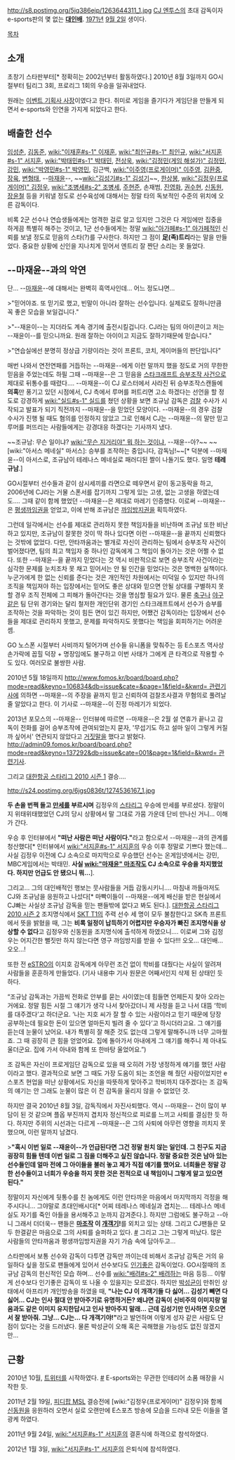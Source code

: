 http://s8.postimg.org/5jq386ejp/1263644311_1.jpg
[[CJ 엔투스]]의 초대 감독이자 e-sports판의 몇 없는 '''[[대인배]]'''. [[1971년]] [[9월 2일]] 생이다.

[[목차]]

== 소개 ==
초창기 스타판부터[* 정확히는 2002년부터 활동하였다.] 2010년 8월 3일까지 GO시절부터 팀리그 3회, 프로리그 1회의 우승을 일궈내었다.

원래는 [http://gmnews.afreeca.com:8109/app/index.php?board=news_esports&b_no=10756&c_no=3&control=view 이벤트 기획사 사장]이였다고 한다. 취미로 게임을 즐기다가 게임단을 만들게 되면서 e-sports와 인연을 가지게 되었다고 한다.

== 배출한 선수 ==
[[임성춘]], [[김동준]], [[wiki:"이재훈#s-1" 이재훈]], [[wiki:"최인규#s-1" 최인규]], [[wiki:"서지훈#s-1" 서지훈]], [[wiki:"박태민#s-1" 박태민]], [[전상욱]], [[wiki:"김정민(게임 해설가)" 김정민]], [[강민]], [[wiki:"박영민#s-1" 박영민]], 김근백, [[wiki:"이주영(프로게이머)" 이주영]], [[김환중]], [[장육]], [[변형태]], --[[마재윤]]--, ~~[[wiki:"김성기#s-1" 김성기]]~~, [[한상봉]], [[wiki:"김정우(프로게이머)" 김정우]], [[wiki:"조병세#s-2" 조병세]], [[주현준]], 손재범, [[진영화]], [[권수현]], [[신동원]], [[장윤철]] 등을 키워낼 정도로 선수육성에 대해서는 정말 타의 독보적인 수준의 위치에 오른 감독이다.

비록 2군 선수나 연습생들에게는 엄격한 걸로 알고 있지만 그것은 다 게임에만 집중을 하게끔 특별히 해주는 것이고, 1군 선수들에게는 정말 [[wiki:"아가페#s-1" 아가페]]적인 신뢰를 보낼 정도로 믿음의 스타(?)를 구사한다. 하지만 그 점이 '''足(족)트리'''라는 말을 만들었다. 중요한 상황에 신인을 지나치게 믿어서 엔트리 잘 짠단 소리는 못 들었다.

== --마재윤--과의 악연 ==
단… --[[마재윤]]--에 대해서는 완벽히 흑역사인데… 어느 정도냐면…

>"믿어야죠. 또 믿기로 했고, 빈말이 아니라 잘하는 선수입니다. 실제로도 잘하니만큼 꼭 좋은 모습을 보일겁니다."         

>"--재윤이--는 지더라도 계속 경기에 출전시킬겁니다. CJ라는 팀의 아이콘이고 저는 --재윤이--를 믿으니까요. 원래 잘하는 아이이고 지금도 잘하기때문에 믿습니다."  
        
>"연습실에선 분명히 정상급 기량이라는 것이 프론트, 코치, 게이머들의 판단입니다" 

매번 나와서 연전연패를 거듭하는 --마재윤--에게 이런 말까지 했을 정도로 거의 무한한 믿음을 주었는데도 하필 그때 --마재윤--은 그 믿음을 [[스타크래프트 승부조작 사건]]으로 제대로 뒤통수를 때렸다…. --마재윤--이 CJ 로스터에서 사라진 뒤 승부조작스캔들에 '''의혹'''만 풍기고 있던 시점에서, CJ 측에서 루머를 퍼트리면 고소 하겠다는 선언을 할 정도로 강경하게 [[wiki:"실드#s-1" 실드]]를 쳤던 상황을 보면 조규남 감독은 [[검찰]] 수사가 시작되고 발표가 되기 직전까지 --마재윤--을 믿었던 모양이다. --마재윤--의 경우 검찰 수사가 진행 될 때도 혐의를 인정하지 않았고 그로 인해서 CJ는 --마재윤--의 말만 믿고 루머를 퍼뜨리는 사람들에게는 강경대응 하겠다는 기사까지 냈다.

~~조규남: 무슨 일이냐? [[wiki:"무슨 지거리야" 뭐 하는 것이냐]], --재윤--아?~~
~~[wiki:"아서스 메네실" 마서스]: 승부를 조작하는 중입니다, 감독님!~~[* 덕분에 --마재윤--이 아서스로, 조규남이 테레나스 메네실로 패러디된 짤이 나돌기도 했다. 일명 '''테레규남'''.]

GO시절부터 선수들과 같이 삼시세끼를 라면으로 떼우면서 같이 동고동락을 하고, 2006년에 CJ라는 거물 스폰서를 잡기까지 그렇게 있는 고생, 없는 고생을 하였는데도…. 그때 같이 함께 했었던 --마재윤--은 제대로 마레기 인증했다. 
이로써 --마재윤--은 [[평생까임권]]을 얻었고, 이에 반해 조규남은 [[까임방지권]]을 획득하였다.

그런데 일각에서는 선수를 제대로 관리하지 못한 책임자들을 비난하며 조규남 또한 비난하고 있지만, 조규남이 잘못한 것이 딱 하나 있다면 이런 --마재윤--을 끝까지 신뢰했다는 것밖에 없었다. 다만, 안타까움과는 별개로 자신이 관리하는 팀에서 승부조작 사건이 벌어졌다면, 팀의 최고 책임자 중 하나인 감독에게 그 책임이 돌아가는 것은 어쩔 수 없다. 또한 --마재윤--을 끝까지 믿었다는 것 역시 비판적으로 보면 승부조작 사건이라는 심각한 문제를 눈치조차 못 채고 믿어서는 안 될 인간을 믿었다는 것은 명백한 실책이다. 누군가에게 한 없는 신뢰를 준다는 것은 개인적인 차원에서는 미덕일 수 있지만 하나의 조직을 책임져야 하는 입장에서는 믿어도 좋은 상대와 믿으면 안될 상대를 구별하지 못할 경우 조직 전체에 그 피해가 돌아간다는 것을 명심할 필요가 있다. 물론 [[축구]]나 [[야구]]같은 팀 단위 경기와는 달리 철저한 개인단위 경기인 스타크래프트에서 선수가 승부를 조작하는 것을 파악하는 것이 힘든 면이 있긴 하지만, 어쨌건 감독이라는 입장에서 선수들을 제대로 관리하지 못했고, 문제를 파악하지도 못했다는 책임을 회피하기는 어려운 셈.

GO 노스폰 시절부터 사비까지 털어가며 선수들 유니폼을 맞춰주는 등 E스포츠 역사상 손가락에 꼽힐 덕장 + 명장임에도 불구하고 이번 사태가 그에게 큰 타격으로 작용할 수도 있다. 여러모로 불쌍한 사람.

2010년 5월 18일까지 [[http://www.fomos.kr/board/board.php?mode=read&keyno=106834&db=issue&cate=&page=1&field=&kwrd= 관련기사]]에 의하면 --마재윤--의 주장을 끝까지 믿고 신뢰하여 검찰조사결과 무혐의로 풀려날 줄 알았다고 한다. 이 기사로 --마재윤--이 진정 마레기가 되었다.

2013년 포모스의 --마재윤-- 인터뷰에 따르면 --마재윤--은 2월 설 연휴가 끝나고 감독이 전화를 걸어 승부조작에 관여되었는지 묻자, '무섭기도 하고 설마 일이 그렇게 커질까 싶어서' 연관되지 않았다고 [[거짓말]]을 했다고 밝혔다. [[http://admin09.fomos.kr/board/board.php?mode=read&keyno=137292&db=issue&cate=001&page=1&field=&kwrd= 관련기사]].

그리고 [[대한항공 스타리그 2010 시즌 1]] 결승….

http://s24.postimg.org/6jgs0836t/1274536167_1.jpg

'''두 손을 번쩍 들고 [[만세#s-2.1|만세]]를 부르시며''' 김정우의 [[스타리그]] 우승에 만세를 부르셨다. 정말이지 위태위태했었던 CJ의 당시 상황에서 말 그대로 가뭄 가운데 단비 만나신 거니… 이해가 간다.

우승 후 인터뷰에서 '''"떠난 사람은 떠난 사람이다."'''라고 함으로서 --마재윤--과의 관계를 청산했다[* 인터뷰에서 [[wiki:"서지훈#s-1" 서지훈]]의 우승 이후 정말로 기쁘다 했는데… 사실 김정우 이전에 CJ 소속으로 마지막으로 우승했던 선수는 온게임넷에서는 강민, MBC게임에서는 박태민. '''사실 [[wiki:"마재윤" 마조작]]도 CJ 소속으로 우승을 차지했었다. 하지만 언급도 안 됐으니 뭐...'''].

그리고… 그의 대인배적인 행보는 뭇사람들을 거듭 감동시키니…. 마침내 까들마저도 CJ와 조규남을 응원하고 나섰다[* 마빡이들이 --마재윤--에게 배신을 받은 현실에서 CJ빠는 사실상 조규남 감독을 믿는 팬들밖에 없다고 봐도 된다.]. [[대한항공 스타리그 2010 시즌 2]] 조지명식에서 [[SKT T1]]의 주력 선수 세 명이 모두 불참한다고 SK측 프론트에서 뜻을 밝혔을 때, 그는 '''비록 일정이 납득하기 어렵지만 우승자가 빠진 조지명식을 상상할 수 없다'''고 김정우와 신동원을 조지명식에 출석하게 하였으니…. 이로써 그와 김정우는 어지간한 뻘짓만 하지 않는다면 영구 까임방지를 받을 수 있다!!! 오오… 대인배… 오오…!

또한 전 [[eSTRO]]의 이지호 감독에게 아무런 조건 없이 학비를 대줬다는 사실이 알려져 사람들을 훈훈하게 만들었다.
(기사 내용中 기사 원문은 어째서인지 삭제 된 상태인 듯 하다.

“조규남 감독과는 가끔씩 전화로 안부를 묻는 사이였는데 힘들면 언제든지 찾아 오라는 거에요. 정말 힘든 시절 그 얘기가 생각 나서 찾아갔더니 제 사정을 듣고 나서 대뜸 ‘학비를 대주겠다’고 하더군요. ‘나는 지호 씨가 잘 할 수 있는 사람이라고 믿기 때문에 당장 공부하는데 필요한 돈이 있으면 얼마든지 빌려 줄 수 있다’고 하시더라고요. 그 얘기를 듣는데 눈물이 났어요. 내가 특별히 잘 해준 것도 없는데 그렇게 말해주니까 너무 고마웠죠. 그 때 굉장히 큰 힘을 얻었어요. 집에 돌아가서 아내에게 그 얘기를 해주니 제 아내도 울더군요. 집에 가서 아내와 함께 또 한바탕 울었어요.”)

조 감독은 자신이 프로게임단 감독으로 있을 때 오히려 가장 냉정하게 얘기를 했던 사람이라고 했다. 결과적으로 보면 그 때도 가장 도움이 되는 조언을 해 줬던 사람이었지만 e스포츠 현업을 떠난 상황에서도 자신을 따뜻하게 맞아주고 학비까지 대주겠다는 조 감독의 얘기는 안 그래도 눈물이 많은 이 전 감독을 울리지 않을 수 없었던 것.

하지만 결국 2010년 8월 3일, 감독직에서 자진사퇴했다. 역시 --마재윤-- 건이 많이 부담이 된 것 같으며 플옵 부진까지 겹치자 정신적으로 피로를 느끼고 사퇴를 결심한 듯 하다. 하지만 주위의 시선과는 다르게 --마재윤--은 그의 사퇴에 아무런 영향을 끼치지 못했으며, 이런 말까지 남겼다.

>'''"혹시 이번 일로 --재윤이--가 언급된다면 그건 정말 원치 않는 일인데. 그 친구도 지금 굉장히 힘들 텐데 이번 일로 그 짐을 더해주고 싶진 않습니다. 정말 중요한 것은 남아 있는 선수들인데 얼마 전에 그 아이들을 불러 놓고 제가 직접 얘기를 했어요. 너희들은 정말 강한 선수들이고 너희가 우승을 하지 못한 것은 전적으로 내 책임이니 그렇게 알고 있으면 된다."'''

정말이지 자신에게 뒷통수를 친 놈에게도 이런 안타까운 마음에서 마지막까지 걱정을 해 주시다니… 그야말로 초대인배시다[* 어찌 테레나스 메네실과 겹치는…. 테레나스 메네실도 자기를 죽인 아들을 용서해주고 눈까지 감겨준다.]. 하지만 그럼에도 불구하고 --아니 그래서 더더욱-- 팬들은 '''[[마재윤|마조작]] 이 [[개새끼|개객기]]!'''를 외치고 있는 상태. 그리고 CJ팬들은 모두 한결같은 마음으로 그의 사퇴를 슬퍼하고 있다. [http://www.fomos.kr/board/board.php?mode=read&keyno=109478&db=issue #]
그리고 그는 그렇게 떠났다. 많은 사람들의 안타까움과 평생까임방지권을 자기 가슴 속에 담아두고...

스타판에서 보통 선수와 감독이 다투면 감독만 까이는데 비해서 조규남 감독은 거의 유일하다 싶을 정도로 팬들에게 있어서 선수보다도 [[인기]]좋은 감독이었다. GO시절때의 조규남 감독의 헌신적인 모습 하며... 선수를 [[wiki:"배려#s-2" 배려]]하는 마음 등등... 이렇게 선수보다 인기좋은 감독이 또 나올 수 있을지는 모르겠다. 하지만 [[박성균]]이 만취인 상태에서 아프리카 개인방송을 하였을 때, '''"나는 CJ 이 개객기들 다 싫어... 김성기 빼면 다 싫어... CJ는 인사 절대 안 받아주기로 유명하거든? 왜냐면 감독이 신비주의 이미지랑 얼음과도 같은 이미지 유지한답시고 인사 받아주지 말래... 근데 김성기만 인사하면 웃으면서 잘 받아줘. 그냥... CJ는... 다 개객기야!"'''라고 발언하며 이렇게 성자 같은 사람도 단점이 있다는 것을 드러냈다. 물론 박성균이 오해 혹은 곡해했을 가능성도 없진 않겠지만...

== 근황 ==
2010년 10월, [[트위터]]를 시작하였다. [http://www.twitter.com/@again0813 #] E-sports와는 무관한 인테리어 소품 매장을 시작한 듯. 

2011년 2월 19일, [[피디팝 MSL]] 결승전에 [wiki:"김정우(프로게이머)" 김정우]와 함께 [[신동원]]을 응원하러 오면서 실로 오랜만에 E스포츠 방송에 모습을 드러내 모든 이들을 열광케 하였다.

2011년 9월 24일, [[wiki:"서지훈#s-1" 서지훈]]의 결혼식에 하객으로 참석하였다.

2012년 1월 3일, [[wiki:"서지훈#s-1" 서지훈]]의 은퇴식에 참석하였다.
